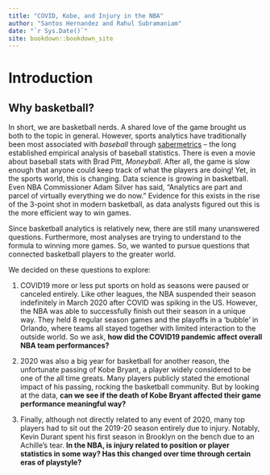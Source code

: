 ```yaml
--- 
title: "COVID, Kobe, and Injury in the NBA"
author: "Santos Hernandez and Rahul Subramaniam"
date: "`r Sys.Date()`"
site: bookdown::bookdown_site
---
```


# Introduction

## Why basketball?

In short, we are basketball nerds. A shared love of the game brought us both to the topic 
in general. However, sports analytics have traditionally been most associated with 
_baseball_ through [sabermetrics](https://en.wikipedia.org/wiki/Sabermetrics) -- the long established 
empirical analysis of baseball statistics. There is even a movie about baseball stats with Brad Pitt, _Moneyball_.
After all, the game is slow enough that anyone 
could keep track of what the players are doing! Yet, in the sports world, this is changing. Data science is growing in basketball. Even NBA Commissioner Adam Silver has said, 
"Analytics are part and parcel of virtually everything we do now.” 
Evidence for this exists in the rise of the 3-point shot in modern basketball, as data analysts
figured out this is the more efficient way to win games. 

Since basketball analytics is relatively new, there are still many unanswered questions. 
Furthermore, most analyses are trying to understand to the formula to winning more games. 
So, we wanted to pursue questions that connected basketball players to the greater world. 

We decided on these questions to explore:

1. COVID19 more or less put sports on hold as seasons were paused or canceled entirely. Like other leagues, the NBA 
suspended their season indefinitely in March 2020 after COVID was spiking in the US. However, the NBA was able to 
successfully finish out their season in a unique way. They held 8 regular season games and the playoffs in a 
'bubble' in Orlando, where teams all stayed together with limited interaction to the outside world. So we ask,
**how did the COVID19 pandemic affect overall NBA team performances?**

2. 2020 was also a big year for basketball for another reason, the unfortunate passing of Kobe Bryant, a player widely 
considered to be one of the all time greats. Many players publicly stated the emotional impact of his passing, rocking the 
basketball community. But by looking at the data, **can we see if the death of Kobe Bryant affected their game performance meaningful way?**

3. Finally, although not directly related to any event of 2020, many top players had 
to sit out the 2019-20 season entirely due to injury. Notably, 
Kevin Durant spent his first season in Brooklyn on the bench due to an Achille's tear. 
**In the NBA, is injury related to position or player statistics in some way? Has this changed over time through certain eras of playstyle?**

